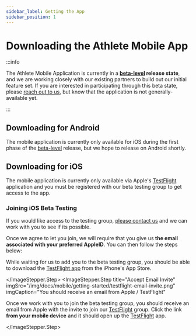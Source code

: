 ```yaml
---
sidebar_label: Getting the App
sidebar_position: 1
---
```



# Downloading the Athlete Mobile App

:::info

The Athlete Mobile Application is currently in a **[beta-level][beta] release state**, and we are
working closely with our existing partners to build out our initial feature set. If you are interested
in participating through this beta state, please [reach out to us](https://risenutrition.org/contact),
but know that the application is not generally-available yet.

:::

## Downloading for Android

The mobile application is currently only available for iOS during the first phase of the 
[beta-level][beta] release, but we hope to release on Android shortly.

## Downloading for iOS

The mobile application is currently only available via Apple's [TestFlight][testflight]
application and you must be registered with our beta testing group to get access to the
app.

### Joining iOS Beta Testing

If you would like access to the testing group, [please contact us][contact] and we
can work with you to see if its possible.

Once we agree to let you join, we will require that you give us **the email associated with your
preferred AppleID**. You can then follow the steps below:

<ImageStepper>
  <ImageStepper.Step
    title="Download TestFlight"
    imgSrc="/img/docs/mobile/getting-started/testflight-app-ios.png"
    imgCaption="Download the TestFlight app from the AppStore"
  >

While waiting for us to add you to the beta testing group, you should be able to
download the [TestFlight app][testflight] from the iPhone's App Store.

  </ImageStepper.Step>
  <ImageStepper.Step
    title="Accept Email Invite"
    imgSrc="/img/docs/mobile/getting-started/testflight-email-invite.png"
    imgCaption="You should receive an email from Apple / TestFlight"
  >

Once we work with you to join the beta testing group, you should receive an email
from Apple with the invite to join our [TestFlight][testflight] group. Click the
link **from your mobile device** and it should open up the [TestFlight][testflight]
app.

  </ImageStepper.Step>
</ImageStepper>


[beta]: https://en.wikipedia.org/wiki/Software_release_life_cycle#Beta
[contact]: https://risenutrition.org/contact
[testflight]: https://apps.apple.com/us/app/testflight/id899247664
